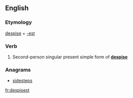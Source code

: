 ==English==

===Etymology===
[[despise]] + [[-est]]

===Verb===
{{head|en|verb form}}

# {{label|en|archaic}} Second-person singular present simple form of '''[[despise]]'''

===Anagrams===
* [[sidesteps#English|sidesteps]]

[[fr:despisest]]